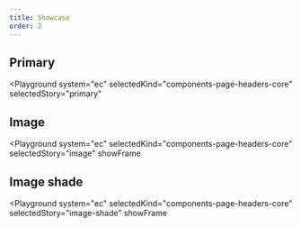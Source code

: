 ```yaml
---
title: Showcase
order: 2
---
```




## Primary

<Playground
  system="ec"
  selectedKind="components-page-headers-core"
  selectedStory="primary"
>
  <PageHeaderCore
    breadcrumb={breadcrumbContent}
    banner={bannerContentPrimary}
  />
</Playground>

## Image

<Playground
  system="ec"
  selectedKind="components-page-headers-core"
  selectedStory="image"
  showFrame
>
  <PageHeaderCore
    breadcrumb={breadcrumbContent}
    breadcrumbPosition="after"
    banner={bannerContentImage}
  />
</Playground>

## Image shade

<Playground
  system="ec"
  selectedKind="components-page-headers-core"
  selectedStory="image-shade"
  showFrame
>
  <PageHeaderCore
    breadcrumb={breadcrumbContent}
    breadcrumbPosition="after"
    banner={bannerContentShade}
  />
</Playground>

